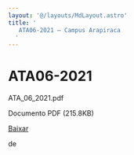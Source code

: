 ```yaml
---
layout: '@/layouts/MdLayout.astro'
title: '
   ATA06-2021 — Campus Arapiraca
  '
---
```




ATA06-2021
==========












 ATA\_06\_2021.pdf
   

 Documento PDF
 (215.8KB)
 

[Baixar](https://arapiraca.ufal.br/graduacao/ciencia-da-computacao/documentos/atas-do-colegiado-e-nde/colegiado/2021/ata_06_2021.pdf/%40%40download/file/ATA_06_2021.pdf) 



























 de
 

















